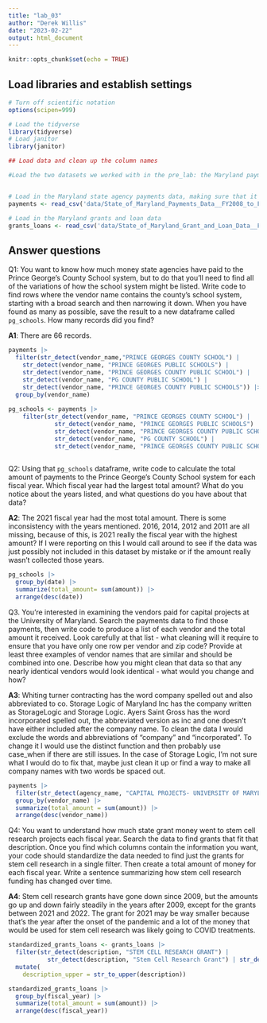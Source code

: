 ```yaml
---
title: "lab_03"
author: "Derek Willis"
date: "2023-02-22"
output: html_document
---
```


```r
knitr::opts_chunk$set(echo = TRUE)
```

## Load libraries and establish settings

```r
# Turn off scientific notation
options(scipen=999)

# Load the tidyverse
library(tidyverse)
# Load janitor
library(janitor)

## Load data and clean up the column names

#Load the two datasets we worked with in the pre_lab: the Maryland payments to vendors and Maryland grants and loans and, using janitor, change the columns so that they are lower-cased and any spaces are replaced with underscores.


# Load in the Maryland state agency payments data, making sure that it correctly sets the datatypes using all of the rows
payments <- read_csv('data/State_of_Maryland_Payments_Data__FY2008_to_FY2024.csv') |> clean_names()

# Load in the Maryland grants and loan data
grants_loans <- read_csv('data/State_of_Maryland_Grant_and_Loan_Data__FY2009_to_FY2022.csv') |> clean_names ()
```

## Answer questions

Q1: You want to know how much money state agencies have paid to the Prince George's County School system, but to do that you'll need to find all of the variations of how the school system might be listed. Write code to find rows where the vendor name contains the county's school system, starting with a broad search and then narrowing it down. When you have found as many as possible, save the result to a new dataframe called `pg_schools`. How many records did you find?

**A1**: There are 66 records.

```r
payments |>
  filter(str_detect(vendor_name,"PRINCE GEORGES COUNTY SCHOOL") | 
    str_detect(vendor_name, "PRINCE GEORGES PUBLIC SCHOOLS") | 
    str_detect(vendor_name, "PRINCE GEORGES COUNTY PUBLIC SCHOOL") |
    str_detect(vendor_name, "PG COUNTY PUBLIC SCHOOL") |
    str_detect(vendor_name, "PRINCE GEORGES COUNTY PUBLIC SCHOOLS")) |>
  group_by(vendor_name)
  
pg_schools <- payments |> 
    filter(str_detect(vendor_name, "PRINCE GEORGES COUNTY SCHOOL") | 
             str_detect(vendor_name, "PRINCE GEORGES PUBLIC SCHOOLS") | 
             str_detect(vendor_name, "PRINCE GEORGES COUNTY PUBLIC SCHOOL") | 
             str_detect(vendor_name, "PG COUNTY SCHOOL") |
             str_detect(vendor_name, "PRINCE GEORGES COUNTY PUBLIC SCHOOLS"))
  
```

Q2: Using that `pg_schools` dataframe, write code to calculate the total amount of payments to the Prince George's County School system for each fiscal year. Which fiscal year had the largest total amount? What do you notice about the years listed, and what questions do you have about that data?

**A2**: The 2021 fiscal year had the most total amount. There is some inconsistency with the years mentioned. 2016, 2014, 2012 and 2011 are all missing, because of this, is 2021 really the fiscal year with the highest amount? If I were reporting on this I would call around to see if the data was just possibly not included in this dataset by mistake or if the amount really wasn't collected those years.

```r
pg_schools |>
  group_by(date) |>
  summarize(total_amount= sum(amount)) |>
  arrange(desc(date))
```

Q3. You're interested in examining the vendors paid for capital projects at the University of Maryland. Search the payments data to find those payments, then write code to produce a list of each vendor and the total amount it received. Look carefully at that list - what cleaning will it require to ensure that you have only one row per vendor and zip code? Provide at least three examples of vendor names that are similar and should be combined into one. Describe how you might clean that data so that any nearly identical vendors would look identical - what would you change and how?

**A3**: Whiting turner contracting has the word company spelled out and also abbreviated to co. Storage Logic of Maryland Inc has the company written as StorageLogic and Storage Logic. Ayers Saint Gross has the word incorporated spelled out, the abbreviated version as inc and one doesn't have either included after the company name. To clean the data I would exclude the words and abbreviations of "company" and "incorporated". To change it I would use the distinct function and then probably use case_when if there are still issues. In the case of Storage Logic, I'm not sure what I would do to fix that, maybe just clean it up or find a way to make all company names with two words be spaced out.

```r
payments |>
  filter(str_detect(agency_name, "CAPITAL PROJECTS- UNIVERSITY OF MARYLAND")) |>
  group_by(vendor_name) |>
  summarize(total_amount = sum(amount)) |>
  arrange(desc(vendor_name))
```

Q4: You want to understand how much state grant money went to stem cell research projects each fiscal year. Search the data to find grants that fit that description. Once you find which columns contain the information you want, your code should standardize the data needed to find just the grants for stem cell research in a single filter. Then create a total amount of money for each fiscal year. Write a sentence summarizing how stem cell research funding has changed over time.

**A4**: Stem cell research grants have gone down since 2009, but the amounts go up and down fairly steadily in the years after 2009, except for the grants between 2021 and 2022. The grant for 2021 may be way smaller because that's the year after the onset of the pandemic and a lot of the money that would be used for stem cell research was likely going to COVID treatments.

```r
standardized_grants_loans <- grants_loans |>
  filter(str_detect(description, "STEM CELL RESEARCH GRANT") | 
           str_detect(description, "Stem Cell Research Grant") | str_detect(description, "Stem Cell Reasearch Grant, Pre-Commercialization Research")) |>
  mutate(
    description_upper = str_to_upper(description))

standardized_grants_loans |>
  group_by(fiscal_year) |>
  summarize(total_amount = sum(amount)) |>
  arrange(desc(fiscal_year))
```
